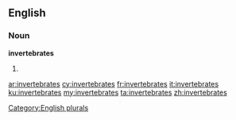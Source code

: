 ==English==

===Noun===
'''invertebrates'''

# {{plural of|invertebrate}}

[[Category:English plurals]]

[[ar:invertebrates]]
[[cy:invertebrates]]
[[fr:invertebrates]]
[[it:invertebrates]]
[[ku:invertebrates]]
[[my:invertebrates]]
[[ta:invertebrates]]
[[zh:invertebrates]]